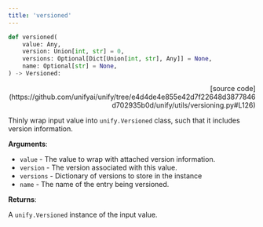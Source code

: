 ```yaml
---
title: 'versioned'
---
```


```python
def versioned(
    value: Any,
    version: Union[int, str] = 0,
    versions: Optional[Dict[Union[int, str], Any]] = None,
    name: Optional[str] = None,
) -> Versioned:
```

<p align="right">[source code](https://github.com/unifyai/unify/tree/e4d4de4e855e42d7f22648d3877846d702935b0d/unify/utils/versioning.py#L126)</p>

Thinly wrap input value into `unify.Versioned` class, such that it includes version
information.

**Arguments**:

- `value` - The value to wrap with attached version information.
- `version` - The version associated with this value.
- `versions` - Dictionary of versions to store in the instance
- `name` - The name of the entry being versioned.



**Returns**:

A `unify.Versioned` instance of the input value.